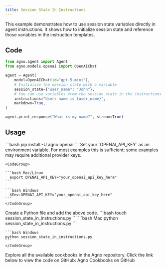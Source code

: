 ```yaml
---
title: Session State In Instructions
---
```


This example demonstrates how to use session state variables directly in agent instructions. It shows how to initialize session state and reference those variables in the instruction templates.

## Code

```python session_state_in_instructions.py
from agno.agent import Agent
from agno.models.openai import OpenAIChat

agent = Agent(
    model=OpenAIChat(id="gpt-5-mini"),
    # Initialize the session state with a variable
    session_state={"user_name": "John"},
    # You can use variables from the session state in the instructions
    instructions="Users name is {user_name}",
    markdown=True,
)

agent.print_response("What is my name?", stream=True)
```

## Usage

<Steps>
  <Snippet file="create-venv-step.mdx" />

  <Step title="Install libraries">
    ```bash
    pip install -U agno openai
    ```
  </Step>

  <Step title="Export your OpenAI API key">
    Set your `OPENAI_API_KEY` as an environment variable. For most examples this is sufficient; some examples may require additional provider keys.

    <CodeGroup>

    ```bash Mac/Linux
      export OPENAI_API_KEY="your_openai_api_key_here"
    ```

    ```bash Windows
      $Env:OPENAI_API_KEY="your_openai_api_key_here"
    ```
    </CodeGroup> 
  </Step>

  <Step title="Create a Python file">
    Create a Python file and add the above code.
    ```bash
    touch session_state_in_instructions.py
    ```
  </Step>

  <Step title="Run Agent">
    <CodeGroup>
    ```bash Mac
    python session_state_in_instructions.py
    ```
    
    ```bash Windows  
    python session_state_in_instructions.py
    ```
    </CodeGroup>
  </Step>

  <Step title="Find All Cookbooks">
  Explore all the available cookbooks in the Agno repository. Click the link below to view the code on GitHub:

  <Link href="https://github.com/agno-agi/agno/tree/main/cookbook" target="_blank">
    Agno Cookbooks on GitHub
  </Link>
</Step>
</Steps>